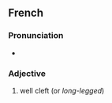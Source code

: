 ==French==

===Pronunciation===
* {{fr-IPA}}

===Adjective===
{{fr-adj}}

# {{lb|fr|idiomatic}} well cleft (or ''long-legged'')